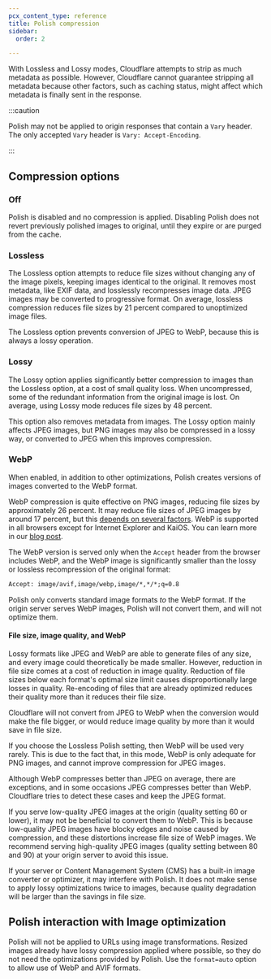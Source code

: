 ```yaml
---
pcx_content_type: reference
title: Polish compression
sidebar:
  order: 2

---
```


With Lossless and Lossy modes, Cloudflare attempts to strip as much metadata as possible. However, Cloudflare cannot guarantee stripping all metadata because other factors, such as caching status, might affect which metadata is finally sent in the response.

:::caution


Polish may not be applied to origin responses that contain a `Vary` header. The only accepted `Vary` header is `Vary: Accept-Encoding`.


:::

## Compression options

### Off

Polish is disabled and no compression is applied. Disabling Polish does not revert previously polished images to original, until they expire or are purged from the cache.

### Lossless

The Lossless option attempts to reduce file sizes without changing any of the image pixels, keeping images identical to the original. It removes most metadata, like EXIF data, and losslessly recompresses image data. JPEG images may be converted to progressive format. On average, lossless compression reduces file sizes by 21 percent compared to unoptimized image files.

The Lossless option prevents conversion of JPEG to WebP, because this is always a lossy operation.

### Lossy

The Lossy option applies significantly better compression to images than the Lossless option, at a cost of small quality loss. When uncompressed, some of the redundant information from the original image is lost. On average, using Lossy mode reduces file sizes by 48 percent.

This option also removes metadata from images. The Lossy option mainly affects JPEG images, but PNG images may also be compressed in a lossy way, or converted to JPEG when this improves compression.

### WebP

When enabled, in addition to other optimizations, Polish creates versions of images converted to the WebP format.

WebP compression is quite effective on PNG images, reducing file sizes by approximately 26 percent.
It may reduce file sizes of JPEG images by around 17 percent, but this [depends on several factors](/images/polish/no-webp/).
WebP is supported in all browsers except for Internet Explorer and KaiOS. You can learn more in our [blog post](https://blog.cloudflare.com/a-very-webp-new-year-from-cloudflare/).

The WebP version is served only when the `Accept` header from the browser includes WebP, and the WebP image is significantly smaller than the lossy or lossless recompression of the original format:

```txt
Accept: image/avif,image/webp,image/*,*/*;q=0.8
```

Polish only converts standard image formats <em>to</em> the WebP format. If the origin server serves WebP images, Polish will not convert them, and will not optimize them.

#### File size, image quality, and WebP

Lossy formats like JPEG and WebP are able to generate files of any size, and every image could theoretically be made smaller. However, reduction in file size comes at a cost of reduction in image quality. Reduction of file sizes below each format's optimal size limit causes disproportionally large losses in quality. Re-encoding of files that are already optimized reduces their quality more than it reduces their file size.

Cloudflare will not convert from JPEG to WebP when the conversion would make the file bigger, or would reduce image quality by more than it would save in file size.

If you choose the Lossless Polish setting, then WebP will be used very rarely. This is due to the fact that, in this mode, WebP is only adequate for PNG images, and cannot improve compression for JPEG images.

Although WebP compresses better than JPEG on average, there are exceptions, and in some occasions JPEG compresses better than WebP. Cloudflare tries to detect these cases and keep the JPEG format.

If you serve low-quality JPEG images at the origin (quality setting 60 or lower), it may not be beneficial to convert them to WebP. This is because low-quality JPEG images have blocky edges and noise caused by compression, and these distortions increase file size of WebP images. We recommend serving high-quality JPEG images (quality setting between 80 and 90) at your origin server to avoid this issue.

If your server or Content Management System (CMS) has a built-in image converter or optimizer, it may interfere with Polish. It does not make sense to apply lossy optimizations twice to images, because quality degradation will be larger than the savings in file size.

## Polish interaction with Image optimization

Polish will not be applied to URLs using image transformations. Resized images already have lossy compression applied where possible, so they do not need the optimizations provided by Polish. Use the `format=auto` option to allow use of WebP and AVIF formats.

